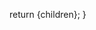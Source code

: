 

  return <BlogPost meta={meta}>{children}</BlogPost>;
}

<Introduction />

<Issue1 />
<Issue2 />
<Issue3 />

<Conclusion />

[github repo]: https://github.com/bitswired/perfect-python-starter
[packaging]: https://packaging.python.org/tutorials/packaging-projects/
[poetry]: https://github.com/python-poetry/poetry
